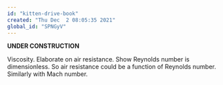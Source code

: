 ```yaml
---
id: "kitten-drive-book"
created: "Thu Dec  2 08:05:35 2021"
global_id: "SPNGyV"
---
```


**UNDER CONSTRUCTION**

Viscosity. Elaborate on air resistance. Show Reynolds number is dimensionless. So air resistance could be a function of Reynolds number. Similarly with Mach number.
